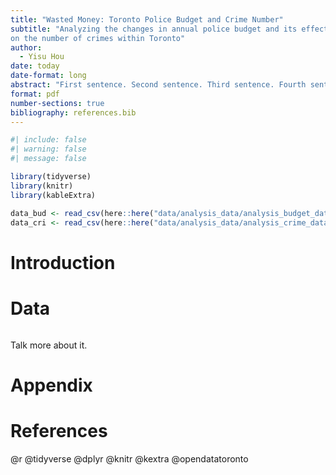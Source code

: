 ```yaml
---
title: "Wasted Money: Toronto Police Budget and Crime Number"
subtitle: "Analyzing the changes in annual police budget and its effects
on the number of crimes within Toronto"
author: 
  - Yisu Hou
date: today
date-format: long
abstract: "First sentence. Second sentence. Third sentence. Fourth sentence."
format: pdf
number-sections: true
bibliography: references.bib
---
```


```r
#| include: false
#| warning: false
#| message: false

library(tidyverse)
library(knitr)
library(kableExtra)

data_bud <- read_csv(here::here("data/analysis_data/analysis_budget_data.csv"))
data_cri <- read_csv(here::here("data/analysis_data/analysis_crime_data.csv"))

```


# Introduction




# Data {#sec-mydatasection}



```r


```

Talk more about it.


\newpage

\appendix

# Appendix {-}




\newpage


# References
@r
@tidyverse
@dplyr
@knitr
@kextra
@opendatatoronto

